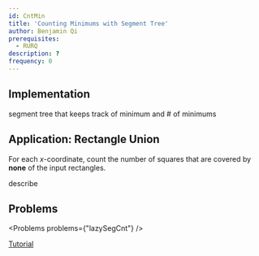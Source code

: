 ```yaml
---
id: CntMin
title: 'Counting Minimums with Segment Tree'
author: Benjamin Qi
prerequisites:
  - RURQ
description: ?
frequency: 0
---
```






## Implementation

segment tree that keeps track of minimum and # of minimums

## Application: Rectangle Union

<FocusProblem problem={problems.sam[0]} />

<Spoiler title="Hint">

For each $x$-coordinate, count the number of squares that are covered by **none** of the input rectangles.

</Spoiler>

<Spoiler title="Solution">

<IncompleteSection>

describe

</IncompleteSection>

</Spoiler>


## Problems

<Problems problems={"lazySegCnt"} />

<Optional title="Permutation Tree">

[Tutorial](https://codeforces.com/blog/entry/78898)

</Optional>


